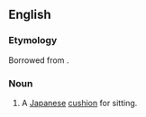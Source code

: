 ==English==
{{wikipedia}}

===Etymology===
Borrowed from {{bor|en|ja|座布団|notext=1}}.

===Noun===
{{en-noun}}

# A [[Japanese]] [[cushion]] for sitting.